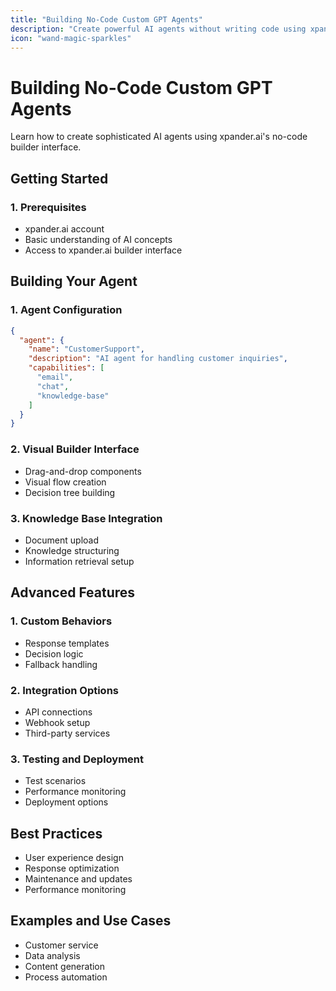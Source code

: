 ```yaml
---
title: "Building No-Code Custom GPT Agents"
description: "Create powerful AI agents without writing code using xpander.ai"
icon: "wand-magic-sparkles"
---
```


# Building No-Code Custom GPT Agents

Learn how to create sophisticated AI agents using xpander.ai's no-code builder interface.

## Getting Started

### 1. Prerequisites
- xpander.ai account
- Basic understanding of AI concepts
- Access to xpander.ai builder interface

## Building Your Agent

### 1. Agent Configuration
```json
{
  "agent": {
    "name": "CustomerSupport",
    "description": "AI agent for handling customer inquiries",
    "capabilities": [
      "email",
      "chat",
      "knowledge-base"
    ]
  }
}
```

### 2. Visual Builder Interface
- Drag-and-drop components
- Visual flow creation
- Decision tree building

### 3. Knowledge Base Integration
- Document upload
- Knowledge structuring
- Information retrieval setup

## Advanced Features

### 1. Custom Behaviors
- Response templates
- Decision logic
- Fallback handling

### 2. Integration Options
- API connections
- Webhook setup
- Third-party services

### 3. Testing and Deployment
- Test scenarios
- Performance monitoring
- Deployment options

## Best Practices
- User experience design
- Response optimization
- Maintenance and updates
- Performance monitoring

## Examples and Use Cases
- Customer service
- Data analysis
- Content generation
- Process automation 
